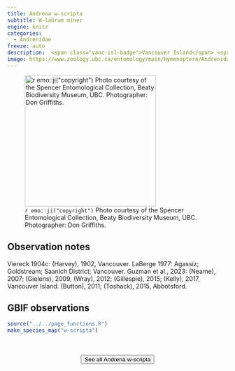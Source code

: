 ```yaml
---
title: Andrena w-scripta
subtitle: W-labrum miner
engine: knitr
categories:
  - Andrenidae
freeze: auto
description:  <span class="vanc-isl-badge">Vancouver Island</span> <span class="lower-mainland-badge">Lower Mainland</span> <span class="coast-badge">Coast</span>
image: https://www.zoology.ubc.ca/entomology/main/Hymenoptera/Andrenidae/Andrena%20w-scripta%20(3lateral).jpg
---
```

![`r emo::ji("copyright")` Photo courtesy of the Spencer Entomological Collection, Beaty Biodiversity Museum, UBC. Photographer: Don Griffiths.](https://www.zoology.ubc.ca/entomology/main/Hymenoptera/Andrenidae/Andrena%20w-scripta%20(3lateral).jpg){height=300}

## Observation notes  
Viereck 1904c: (Harvey), 1902, <span class="hl-place-name">Vancouver</span>. LaBerge 1977: <span class="hl-place-name">Agassiz</span>; <span class="hl-place-name">Goldstream</span>; <span class="hl-place-name"><span class="hl-place-name">Saanich</span> District</span>; <span class="hl-place-name">Vancouver</span>. Guzman et al., 2023: (Neame), 2007; (Gielens), 2009, (Wray), 2012; (Gillespie), 2015; (Kelly), 2017, <span class="hl-place-name"><span class="hl-place-name"><span class="hl-place-name">Vancouver</span> Is</span>land</span>. (Button), 2011; (Toshack), 2015, <span class="hl-place-name">Abbotsford</span>.

## GBIF observations  


```r
source("../../page_functions.R")
make_species_map("w-scripta")
```
<br><br>
<center>


<a href="https://www.zoology.ubc.ca/entomology/main/Hymenoptera/Andrenidae/Andrena%20w-scripta.php"><button type="button" class="btn btn-secondary">See all Andrena w-scripta <i class="fa-solid fa-arrow-up-right-from-square"></i> </button></a>
</center>
